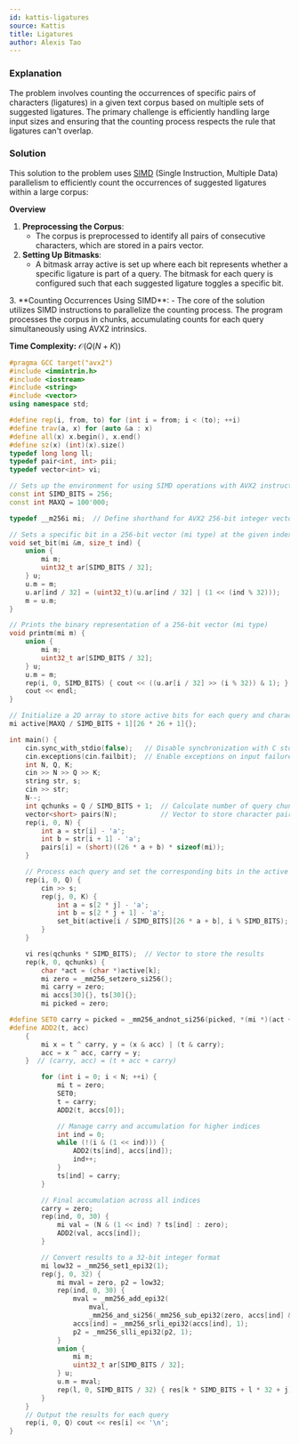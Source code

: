 ```yaml
---
id: kattis-ligatures
source: Kattis
title: Ligatures
author: Alexis Tao
---
```


### Explanation

The problem involves counting the occurrences of specific pairs of characters (ligatures) in a given text corpus based on multiple sets of suggested ligatures. The primary challenge is efficiently handling large input sizes and ensuring that the counting process respects the rule that ligatures can't overlap.

### Solution

This solution to the problem uses [SIMD](https://codeforces.com/blog/entry/94152?#comment-1162758) (Single Instruction, Multiple Data) parallelism to efficiently count the occurrences of suggested ligatures within a large corpus:

**Overview**
1. **Preprocessing the Corpus**:
	- The corpus is preprocessed to identify all pairs of consecutive characters, which are stored in a pairs vector.
2. **Setting Up Bitmasks**:
	- A bitmask array active is set up where each bit represents whether a specific ligature is part of a query.
The bitmask for each query is configured such that each suggested ligature toggles a specific bit.
<IncompleteSection>
3. **Counting Occurrences Using SIMD**:
	- The core of the solution utilizes SIMD instructions to parallelize the counting process.
The program processes the corpus in chunks, accumulating counts for each query simultaneously using AVX2 intrinsics.
</IncompleteSection>

**Time Complexity:** $\mathcal{O}(Q(N+K))$

<LanguageSection>
<CPPSection>

```cpp
#pragma GCC target("avx2")
#include <immintrin.h>
#include <iostream>
#include <string>
#include <vector>
using namespace std;

#define rep(i, from, to) for (int i = from; i < (to); ++i)
#define trav(a, x) for (auto &a : x)
#define all(x) x.begin(), x.end()
#define sz(x) (int)(x).size()
typedef long long ll;
typedef pair<int, int> pii;
typedef vector<int> vi;

// Sets up the environment for using SIMD operations with AVX2 instructions
const int SIMD_BITS = 256;
const int MAXQ = 100'000;

typedef __m256i mi;  // Define shorthand for AVX2 256-bit integer vector

// Sets a specific bit in a 256-bit vector (mi type) at the given index (ind)
void set_bit(mi &m, size_t ind) {
	union {
		mi m;
		uint32_t ar[SIMD_BITS / 32];
	} u;
	u.m = m;
	u.ar[ind / 32] = (uint32_t)(u.ar[ind / 32] | (1 << (ind % 32)));
	m = u.m;
}

// Prints the binary representation of a 256-bit vector (mi type)
void printm(mi m) {
	union {
		mi m;
		uint32_t ar[SIMD_BITS / 32];
	} u;
	u.m = m;
	rep(i, 0, SIMD_BITS) { cout << ((u.ar[i / 32] >> (i % 32)) & 1); }
	cout << endl;
}

// Initialize a 2D array to store active bits for each query and character pair
mi active[MAXQ / SIMD_BITS + 1][26 * 26 + 1]{};

int main() {
	cin.sync_with_stdio(false);   // Disable synchronization with C stdio
	cin.exceptions(cin.failbit);  // Enable exceptions on input failure
	int N, Q, K;
	cin >> N >> Q >> K;
	string str, s;
	cin >> str;
	N--;
	int qchunks = Q / SIMD_BITS + 1;  // Calculate number of query chunks
	vector<short> pairs(N);           // Vector to store character pairs
	rep(i, 0, N) {
		int a = str[i] - 'a';
		int b = str[i + 1] - 'a';
		pairs[i] = (short)((26 * a + b) * sizeof(mi));
	}

	// Process each query and set the corresponding bits in the active array
	rep(i, 0, Q) {
		cin >> s;
		rep(j, 0, K) {
			int a = s[2 * j] - 'a';
			int b = s[2 * j + 1] - 'a';
			set_bit(active[i / SIMD_BITS][26 * a + b], i % SIMD_BITS);
		}
	}

	vi res(qchunks * SIMD_BITS);  // Vector to store the results
	rep(k, 0, qchunks) {
		char *act = (char *)active[k];
		mi zero = _mm256_setzero_si256();
		mi carry = zero;
		mi accs[30]{}, ts[30]{};
		mi picked = zero;

#define SET0 carry = picked = _mm256_andnot_si256(picked, *(mi *)(act + pairs[0]))
#define ADD2(t, acc)                                                                   \
	{                                                                                  \
		mi x = t ^ carry, y = (x & acc) | (t & carry);                                 \
		acc = x ^ acc, carry = y;                                                      \
	}  // (carry, acc) = (t + acc + carry)

		for (int i = 0; i < N; ++i) {
			mi t = zero;
			SET0;
			t = carry;
			ADD2(t, accs[0]);

			// Manage carry and accumulation for higher indices
			int ind = 0;
			while (!(i & (1 << ind))) {
				ADD2(ts[ind], accs[ind]);
				ind++;
			}
			ts[ind] = carry;
		}

		// Final accumulation across all indices
		carry = zero;
		rep(ind, 0, 30) {
			mi val = (N & (1 << ind) ? ts[ind] : zero);
			ADD2(val, accs[ind]);
		}

		// Convert results to a 32-bit integer format
		mi low32 = _mm256_set1_epi32(1);
		rep(j, 0, 32) {
			mi mval = zero, p2 = low32;
			rep(ind, 0, 30) {
				mval = _mm256_add_epi32(
				    mval,
				    _mm256_and_si256(_mm256_sub_epi32(zero, accs[ind] & low32), p2));
				accs[ind] = _mm256_srli_epi32(accs[ind], 1);
				p2 = _mm256_slli_epi32(p2, 1);
			}
			union {
				mi m;
				uint32_t ar[SIMD_BITS / 32];
			} u;
			u.m = mval;
			rep(l, 0, SIMD_BITS / 32) { res[k * SIMD_BITS + l * 32 + j] = u.ar[l]; }
		}
	}
	// Output the results for each query
	rep(i, 0, Q) cout << res[i] << '\n';
}
```

</CPPSection>
</LanguageSection>
